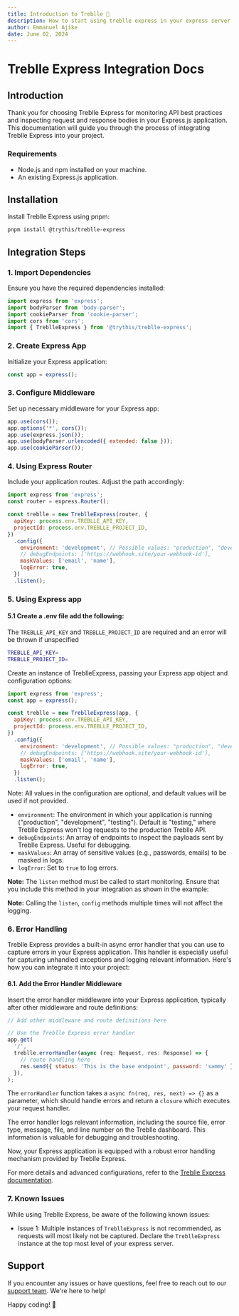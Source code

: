 ```yaml
---
title: Introduction to Treblle 🚀
description: How to start using treblle express in your express server
author: Emmanuel Ajike
date: June 02, 2024
---
```


# Treblle Express Integration Docs

## Introduction

Thank you for choosing Treblle Express for monitoring API best practices and inspecting request and response bodies in your Express.js application. This documentation will guide you through the process of integrating Treblle Express into your project.

### Requirements

- Node.js and npm installed on your machine.
- An existing Express.js application.

## Installation

Install Treblle Express using pnpm:

```bash
pnpm install @trythis/treblle-express
```

## Integration Steps

### 1. Import Dependencies

Ensure you have the required dependencies installed:

```javascript
import express from 'express';
import bodyParser from 'body-parser';
import cookieParser from 'cookie-parser';
import cors from 'cors';
import { TreblleExpress } from '@trythis/treblle-express';
```

### 2. Create Express App

Initialize your Express application:

```javascript
const app = express();
```

### 3. Configure Middleware

Set up necessary middleware for your Express app:

```javascript
app.use(cors());
app.options('*', cors());
app.use(express.json());
app.use(bodyParser.urlencoded({ extended: false }));
app.use(cookieParser());
```

### 4. Using Express Router

Include your application routes. Adjust the path accordingly:

```javascript
import express from 'express';
const router = express.Router();

const treblle = new TreblleExpress(router, {
  apiKey: process.env.TREBLLE_API_KEY,
  projectId: process.env.TREBLLE_PROJECT_ID,
})
  .config({
    environment: 'development', // Possible values: "production", "development", "testing"
    // debugEndpoints: ['https://webhook.site/your-webhook-id'],
    maskValues: ['email', 'name'],
    logError: true,
  })
  .listen();
```

### 5. Using Express app

#### 5.1 Create a .env file add the following:

The `TREBLLE_API_KEY` and `TREBLLE_PROJECT_ID` are required and an error will be thrown if unspecified

```bash
TREBLLE_API_KEY=
TREBLLE_PROJECT_ID=
```

Create an instance of TreblleExpress, passing your Express app object and configuration options:

```javascript
import express from 'express';
const app = express();

const treblle = new TreblleExpress(app, {
  apiKey: process.env.TREBLLE_API_KEY,
  projectId: process.env.TREBLLE_PROJECT_ID,
})
  .config({
    environment: 'development', // Possible values: "production", "development", "testing"
    // debugEndpoints: ['https://webhook.site/your-webhook-id'],
    maskValues: ['email', 'name'],
    logError: true,
  })
  .listen();
```

Note: All values in the configuration are optional, and default values will be used if not provided.

- `environment`: The environment in which your application is running ("production", "development", "testing"). Default is "testing," where Treblle Express won't log requests to the production Treblle API.
- `debugEndpoints`: An array of endpoints to inspect the payloads sent by Treblle Express. Useful for debugging.
- `maskValues`: An array of sensitive values (e.g., passwords, emails) to be masked in logs.
- `logError`: Set to `true` to log errors.

**Note:** The `listen` method must be called to start monitoring. Ensure that you include this method in your integration as shown in the example:

**Note:** Calling the `listen`, `config` methods multiple times will not affect the logging.

### 6. Error Handling

Treblle Express provides a built-in async error handler that you can use to capture errors in your Express application. This handler is especially useful for capturing unhandled exceptions and logging relevant information. Here's how you can integrate it into your project:

#### 6.1. Add the Error Handler Middleware

Insert the error handler middleware into your Express application, typically after other middleware and route definitions:

```javascript
// Add other middleware and route definitions here

// Use the Treblle Express error handler
app.get(
  '/',
  treblle.errorHandler(async (req: Request, res: Response) => {
    // route handling here
    res.send({ status: 'This is the base endpoint', password: 'sammy' });
  }),
);
```

The `errorHandler` function takes a `async fn(req, res, next) => {}` as a parameter, which should handle errors and return a `closure` which executes your request handler.

The error handler logs relevant information, including the source file, error type, message, file, and line number on the Treblle dashboard. This information is valuable for debugging and troubleshooting.

Now, your Express application is equipped with a robust error handling mechanism provided by Treblle Express.

For more details and advanced configurations, refer to the [Treblle Express documentation](https://docs.treblle.com/en/integrations).

### 7. Known Issues

While using Treblle Express, be aware of the following known issues:

- Issue 1: Multiple instances of `TreblleExpress` is not recommended, as requests will most likely not be captured. Declare the `TreblleExpress` instance at the top most level of your express server.

## Support

If you encounter any issues or have questions, feel free to reach out to our [support team](https://treblle.com). We're here to help!

Happy coding! 🚀

```

```
